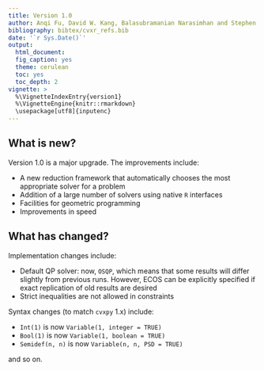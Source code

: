 ```yaml
---
title: Version 1.0
author: Anqi Fu, David W. Kang, Balasubramanian Narasimhan and Stephen Boyd
bibliography: bibtex/cvxr_refs.bib
date: '`r Sys.Date()`'
output:
  html_document:
  fig_caption: yes
  theme: cerulean
  toc: yes
  toc_depth: 2
vignette: >
  %\VignetteIndexEntry{version1}
  %\VignetteEngine{knitr::rmarkdown}
  \usepackage[utf8]{inputenc}
---
```


## What is new?

Version 1.0 is a major upgrade. The improvements include:

- A new reduction framework that automatically chooses the most
  appropriate solver for a problem
- Addition of a large number of solvers using native `R` interfaces
- Facilities for geometric programming
- Improvements in speed

## What has changed?

Implementation changes include: 

- Default QP solver: now, `OSQP`, which means that some results will
  differ slightly from previous runs. However, ECOS can be explicitly
  specified if exact replication of old results are desired
- Strict inequalities are not allowed in constraints

Syntax changes (to match `cvxpy` 1.x) include:

- `Int(1)` is now `Variable(1, integer = TRUE)`
- `Bool(1)` is now `Variable(1, boolean = TRUE)`
- `Semidef(n, n)` is now `Variable(n, n, PSD = TRUE)`

and so on.




